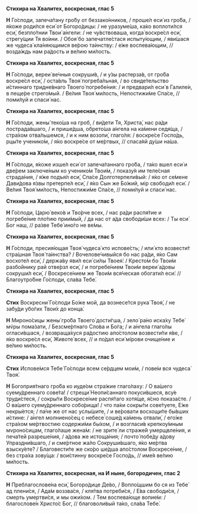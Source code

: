 **Стихира на Хвалитех, воскресная, глас 5**

**Н** Го́споди, запеча́тану гро́бу от беззако́нников, / проше́л еси́ из гро́ба, / я́коже роди́лся еси́ от Богоро́дицы: / не уразуме́ша, ка́ко воплоти́лся еси́, безпло́тнии Твои́ а́нгели: / не чу́вствоваша, когда́ воскре́сл еси́, стрегу́щии Тя во́ини. / Обоя́ бо запечатле́стася испыту́ющим, / яви́шася же чудеса́ кла́няющимся ве́рою та́инству: / е́же воспева́ющим, // возда́ждь нам ра́дость и ве́лию ми́лость.

**Стихира на Хвалитех, воскресная, глас 5**

**Н** Го́споди, вереи́ ве́чныя сокруши́в, / и у́зы растерза́в, от гро́ба воскре́сл еси́, / оста́вль Твоя́ погреба́льная, / во свиде́тельство и́стиннаго тридне́внаго Твоего́ погребе́ния: / и предвари́л еси́ в Галиле́и, в пеще́ре стрего́мый. / Ве́лия Твоя́ ми́лость, Непостижи́ме Спа́се, // поми́луй и спаси́ нас.

**Стихира на Хвалитех, воскресная, глас 5**

**Н** Го́споди, жены́ теко́ша на гроб, / ви́дети Тя, Христа́, нас ра́ди пострада́вшаго, / и прише́дша, обрето́ша а́нгела на ка́мени седя́ща, / стра́хом отва́льшемся, / и к ним возопи́, глаго́ля: / воскре́се Госпо́дь, рцы́те ученико́м, / я́ко воскре́се от ме́ртвых, // спаса́яй ду́ши на́ша.

**Стихира на Хвалитех, воскресная, глас 5**

**Н** Го́споди, я́коже изше́л еси́ от запеча́таннаго гро́ба, / та́ко вшел еси́ и две́рем заключе́ным ко ученико́м Твои́м, / показу́я им теле́сная страда́ния, / я́же подъя́л еси́, Спа́се Долготерпели́вый: / я́ко от се́мене Дави́дова я́звы претерпе́л еси́, / я́ко Сын же Бо́жий, мiр свободи́л еси́. / Ве́лия Твоя́ ми́лость, Непостижи́ме Спа́се, // поми́луй и спаси́ нас.

**Стихира на Хвалитех, воскресная, глас 5**

**Н** Го́споди, Царю́ веко́в и Тво́рче всех, / нас ра́ди распя́тие и погребе́ние пло́тию прии́мый, / да нас от а́да свободи́ши всех: / Ты еси́ Бог наш, // ра́зве Тебе́ ино́го не ве́мы.

**Стихира на Хвалитех, воскресная, глас 5**

**Н** Го́споди, пресия́ющая Твоя́ чудеса́ кто испове́сть; / или́ кто возвести́т стра́шная Твоя́ та́инства? / Вочелове́чивыйся бо нас ра́ди, я́ко Сам восхоте́л еси́, / держа́ву яви́л еси́ си́лы Твоея́: / Кресто́м бо Твои́м разбо́йнику рай отве́рзл еси́, / и погребе́нием Твои́м вереи́ а́довы сокруши́л еси́, / Воскресе́нием же Твои́м вся́ческая обогати́л еси́: // Благоутро́бне Го́споди, сла́ва Тебе́.

**Стихира на Хвалитех, воскресная, глас 5**

**Стих** Воскресни́ Го́споди Бо́же мой, да вознесе́тся рука́ Твоя́, / не забу́ди убо́гих Твои́х до конца́.

**Н** Мироно́сицы жены́ гро́ба Твоего́ дости́гша, / зело́ ра́но иска́ху Тебе́ мv́ры пома́зати, / Безсме́ртнаго Сло́ва и Бо́га; / и а́нгела глаго́лы огласи́вшася, / возвраща́хуся ра́достию апо́столом возвести́ти я́ве, / я́ко воскре́сл еси́, Животе́ всех, // и по́дал еси́ мíрови очище́ние и ве́лию ми́лость.

**Стихира на Хвалитех, воскресная, глас 5**

**Стих** Испове́мся Тебе́ Го́споди всем се́рдцем мои́м, / пове́м вся чудеса́ Твоя́.

**Н** Богоприя́тнаго гро́ба ко иуде́ом стра́жие глаго́лаху: / О ва́шего суему́дреннаго сове́та! / стрещи́ Неопи́саннаго покуси́вшеся, всу́е труди́стеся, / сокры́ти Воскресе́ние распя́таго хотя́ще, я́сно показа́сте. / О ва́шего суему́дреннаго собо́рища! / что па́ки сокры́ти сове́туете, Е́же некры́ется; / па́че же от нас услы́шите, / и ве́ровати восхощи́те бы́вших и́стине: / а́нгел молниено́сец с небесе́ соше́д ка́мень отвали́, / его́же стра́хом ме́ртвостию содержи́ми бы́хом, / и возгласи́в крепкоу́мным мvроно́сицам, глаго́лаше жена́м: / не зрите́ ли страже́й умерщвле́ния, и печа́тей разреше́ния, / а́дова же истоща́ния; / почто́ побе́ду а́дову Упраздни́вшаго, / и сме́ртное жа́ло Сокруши́вшаго, я́ко ме́ртва взыску́ете? / Благовести́те же ско́ро ше́дша апо́столом Воскресе́ние, / без стра́ха зову́ща: / вои́стинну воскре́се Госпо́дь, // име́я ве́лию ми́лость.

**Стихира на Хвалитех, воскресная, на И ныне, богородичен, глас 2**

**Н** Преблагослове́на еси́, Богоро́дице Де́во, / Вопло́щшим бо ся из Тебе́ ад плени́ся, / Ада́м воззва́ся, / кля́тва потреби́ся, / Е́ва свободи́ся, / смерть умертви́ся, и мы ожи́хом. / Тем воспева́юще вопие́м: / благослове́н Христо́с Бог, // благоволи́вый та́ко, сла́ва Тебе́.
